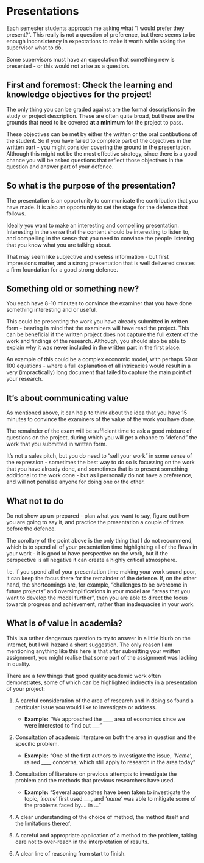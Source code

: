 # Presentations

Each semester students approach me asking what "I would prefer they present?". This really is not a question of preference, but there seems to be enough inconsistency in expectations to make it worth while asking the supervisor what to do.

Some supervisors must have an expectation that something new is presented - or this would not arise as a question.

## First and foremost: Check the learning and knowledge objectives for the project!

The only thing you can be graded against are the formal descriptions in the study or project description. These are often quite broad, but these are the grounds that need to be covered **at a minimum** for the project to pass.

These objectives can be met by either the written or the oral contibutions of the student. So if you have failed to complete part of the objectives in the written part - you might consider covering the ground in the presentation. Although this might not be the most effective strategy, since there is a good chance you will be asked questions that reflect those objectives in the question and answer part of your defence.

## So what is the purpose of the presentation?

The presentation is an opportunity to communicate the contribution that you have made. It is also an opportunity to set the stage for the defence that follows.

Ideally you want to make an interesting and compelling presentation. Interesting in the sense that the content should be interesting to listen to, and compelling in the sense that you need to convince the people listening that you know what you are talking about.

That may seem like subjective and useless information - but first impressions matter, and a strong presentation that is well delivered creates a firm foundation for a good strong defence.

## Something old or something new?

You each have 8-10 minutes to convince the examiner that you have done something interesting and or useful.

This could be presenting the work you have already submitted in written form - bearing in mind that the examiners will have read the project. This can be beneficial if the written project does not capture the full extent of the work and findings of the research. Although, you should also be able to explain why it was never included in the written part in the first place. 

An example of this could be a complex economic model, with perhaps 50 or 100 equations - where a full explanation of all intricacies would result in a very (impractically) long document that failed to capture the main point of your research.

## It's about communicating value

As mentioned above, it can help to think about the idea that you have 15 minutes to convince the examiners of the value of the work you have done.

The remainder of the exam will be sufficient time to ask a good mixture of questions on the project, during which you will get a chance to "defend" the work that you submitted in written form.

It’s not a sales pitch, but you do need to “sell your work” in some sense of the expression - sometimes the best way to do so is focussing on the work that you have already done, and sometimes that is to present something additional to the work done - but as I personally do not have a preference, and will not penalise anyone for doing one or the other.

## What not to do

Do not show up un-prepared - plan what you want to say, figure out how you are going to say it, and practice the presentation a couple of times before the defence. 

The corollary of the point above is the only thing that I do not recommend, which is to spend all of your presentation time highlighting all of the flaws in your work - it is good to have perspective on the work, but if the perspective is all negative it can create a highly critical atmosphere.

I.e. if you spend all of your presentation time making your work sound poor, it can keep the focus there for the remainder of the defence. If, on the other hand, the shortcomings are, for example, “challenges to be overcome in future projects” and oversimplifications in your model are “areas that you want to develop the model further”, then you are able to direct the focus towards progress and achievement, rather than inadequacies in your work.

## What is of value in academia?

This is a rather dangerous question to try to answer in a little blurb on the internet, but I will hazard a short suggestion. The only reason I am mentioning anything like this here is that after submitting your written assignment, you might realise that some part of the assignment was lacking in quality.

There are a few things that good quality academic work often demonstrates, some of which can be highlighted indirectly in a presentation of your project:

1. A careful consideration of the area of research and in doing so found a particular issue you would like to investigate or address.
    - **Example:** "We approached the ____ area of economics since we were interested to find out ___"

2. Consultation of academic literature on both the area in question and the specific problem.
    - **Example:** "One of the first authors to investigate the issue, *'Name'*, raised ____ concerns, which still apply to research in the area today"

3. Consultation of literature on previous attempts to investigate the problem and the methods that previous researchers have used.
    - **Example:** "Several approaches have been taken to investigate the topic, *'name'* first used ___, and *'name'* was able to mitigate some of the problems faced by.... in ..."

4. A clear understanding of the choice of method, the method itself and the limitations thereof.

5. A careful and appropriate application of a method to the problem, taking care not to over-reach in the interpretation of results.
    
6. A clear line of reasoning from start to finish.
